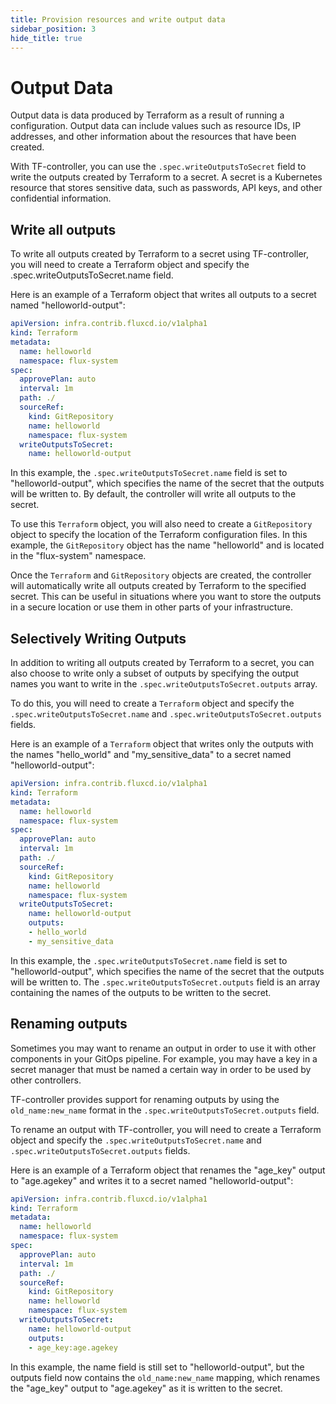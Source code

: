 ```yaml
---
title: Provision resources and write output data
sidebar_position: 3
hide_title: true
---
```


# Output Data

Output data is data produced by Terraform as a result of running a configuration.
Output data can include values such as resource IDs, IP addresses, and other information about the resources that have been created.

With TF-controller, you can use the `.spec.writeOutputsToSecret` field to write the outputs created by Terraform to a secret.
A secret is a Kubernetes resource that stores sensitive data, such as passwords, API keys, and other confidential information.

## Write all outputs

To write all outputs created by Terraform to a secret using TF-controller, you will need to create a Terraform object and specify the .spec.writeOutputsToSecret.name field.

Here is an example of a Terraform object that writes all outputs to a secret named "helloworld-output":

```yaml {14-15}
apiVersion: infra.contrib.fluxcd.io/v1alpha1
kind: Terraform
metadata:
  name: helloworld
  namespace: flux-system
spec:
  approvePlan: auto
  interval: 1m
  path: ./
  sourceRef:
    kind: GitRepository
    name: helloworld
    namespace: flux-system
  writeOutputsToSecret:
    name: helloworld-output
```

In this example, the `.spec.writeOutputsToSecret.name` field is set to "helloworld-output",
which specifies the name of the secret that the outputs will be written to.
By default, the controller will write all outputs to the secret.

To use this `Terraform` object, you will also need to create a `GitRepository` object to specify
the location of the Terraform configuration files. In this example, the `GitRepository` object has the name "helloworld"
and is located in the "flux-system" namespace.

Once the `Terraform` and `GitRepository` objects are created, the controller will automatically write all outputs
created by Terraform to the specified secret. This can be useful in situations where you want to store the outputs
in a secure location or use them in other parts of your infrastructure.

## Selectively Writing Outputs

In addition to writing all outputs created by Terraform to a secret,
you can also choose to write only a subset of outputs by specifying the output names you want to write in the `.spec.writeOutputsToSecret.outputs` array.

To do this, you will need to create a `Terraform` object and specify the `.spec.writeOutputsToSecret.name` and `.spec.writeOutputsToSecret.outputs` fields.

Here is an example of a `Terraform` object that writes only the outputs with the names "hello_world" and "my_sensitive_data" to a secret named "helloworld-output":

```yaml {16-18}
apiVersion: infra.contrib.fluxcd.io/v1alpha1
kind: Terraform
metadata:
  name: helloworld
  namespace: flux-system
spec:
  approvePlan: auto
  interval: 1m
  path: ./
  sourceRef:
    kind: GitRepository
    name: helloworld
    namespace: flux-system
  writeOutputsToSecret:
    name: helloworld-output
    outputs:
    - hello_world
    - my_sensitive_data
```

In this example, the `.spec.writeOutputsToSecret.name` field is set to "helloworld-output",
which specifies the name of the secret that the outputs will be written to.
The `.spec.writeOutputsToSecret.outputs` field is an array containing the names of the outputs to be written to the secret.

## Renaming outputs

Sometimes you may want to rename an output in order to use it with other components in your GitOps pipeline.
For example, you may have a key in a secret manager that must be named a certain way in order to be used by other controllers.

TF-controller provides support for renaming outputs by using the `old_name:new_name` format in the `.spec.writeOutputsToSecret.outputs` field.

To rename an output with TF-controller, you will need to create a Terraform object and specify
the `.spec.writeOutputsToSecret.name` and `.spec.writeOutputsToSecret.outputs` fields.

Here is an example of a Terraform object that renames the "age_key" output to "age.agekey" and writes it to a secret named "helloworld-output":

```yaml {16-17}
apiVersion: infra.contrib.fluxcd.io/v1alpha1
kind: Terraform
metadata:
  name: helloworld
  namespace: flux-system
spec:
  approvePlan: auto
  interval: 1m
  path: ./
  sourceRef:
    kind: GitRepository
    name: helloworld
    namespace: flux-system
  writeOutputsToSecret:
    name: helloworld-output
    outputs:
    - age_key:age.agekey
```

In this example, the name field is still set to "helloworld-output",
but the outputs field now contains the `old_name:new_name` mapping,
which renames the "age_key" output to "age.agekey" as it is written to the secret.

